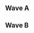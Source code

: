 {{DISPLAYTITLE:DGWinter Clash 2016: Singles Pools}}{{SetGame|melee}}{{GroupTableSlotSmwInfo
|tourneylink=DGWinter Clash 2016
|tourneyname=DGWinter Clash 2016
|group_placements=3,4,5
|final_placements=33-48,49-64,65-80
}}
{{tabs static
|name1=Overview
|link1=DGWinter Clash 2016
|name2=Singles Pools
|link2=DGWinter Clash 2016/Singles Pools
|name3=Singles Bracket
|link3=DGWinter Clash 2016/Singles Bracket
|name4=Doubles Bracket
|link4=DGWinter Clash 2016/Doubles Bracket
|This=2
}}
==Wave A==
{{Box|start|padding=2em}}
==={{HiddenSort|A1}}===
{{GroupTableStart |Bracket A1|width=300px}}
{{GroupTableSlotSmw|reaper|flag=de|win_m=8|lose_m=0|place=1|bg=up|go={{advance|DGWinter Clash 2016/Singles Bracket}}}}
{{GroupTableSlotSmw|phL|flag=de|win_m=7|lose_m=1|place=2|bg=up|go={{advance|DGWinter Clash 2016/Singles Bracket}}}}
{{GroupTableSlotSmw|RanziD|flag=de|win_m=6|lose_m=2|place=3|bg=down}}
{{GroupTableSlotSmw|Ottles|flag=de|win_m=5|lose_m=3|place=4|bg=down}}
{{GroupTableSlotSmw|klucers|flag=de|win_m=4|lose_m=4|place=5|bg=down}}
{{GroupTableSlotSmw|Hrsnhunter|flag=de|win_m=3|lose_m=5|place=6|bg=down}}
{{GroupTableSlotSmw|Kataquax|flag=de|win_m=2|lose_m=6|place=7|bg=down}}
{{GroupTableSlotSmw|Maks|flag=de|win_m=1|lose_m=7|place=8|bg=down}}
{{GroupTableSlotSmw|Fran|flag=de|win_m=0|lose_m=8|place=9|bg=down}}
{{GroupTableEnd}}
{{Box|break|padding=2em}}

==={{HiddenSort|A2}}===
{{GroupTableStart |Bracket A2|width=300px}}
{{GroupTableSlotSmw|Timi|flag=at|win_m=8|lose_m=0|place=1|bg=up|go={{advance|DGWinter Clash 2016/Singles Bracket}}}}
{{GroupTableSlotSmw|Lyrix|flag=de|win_m=7|lose_m=1|place=2|bg=up|go={{advance|DGWinter Clash 2016/Singles Bracket}}}}
{{GroupTableSlotSmw|Klabautermann|flag=de|win_m=6|lose_m=2|place=3|bg=down}}
{{GroupTableSlotSmw|Parsec|flag=de|win_m=5|lose_m=3|place=4|bg=down}}
{{GroupTableSlotSmw|ipi|flag=de|win_m=4|lose_m=4|place=5|bg=down}}
{{GroupTableSlotSmw|UDDU|flag=de|win_m=3|lose_m=5|place=6|bg=down}}
{{GroupTableSlotSmw|Paco|flag=de|win_m=2|lose_m=6|place=7|bg=down}}
{{GroupTableSlotSmw|Labig|flag=de|win_m=1|lose_m=7|place=8|bg=down}}
{{GroupTableSlotSmw|Gombat|flag=de|win_m=0|lose_m=8|place=9|bg=down}}
{{GroupTableEnd}}
{{Box|break|padding=2em}}

==={{HiddenSort|A3}}===
{{GroupTableStart |Bracket A3|width=300px}}
{{GroupTableSlotSmw|Avalancer|flag=nl|win_m=8|lose_m=0|place=1|bg=up|go={{advance|DGWinter Clash 2016/Singles Bracket}}}}
{{GroupTableSlotSmw|Xardov|flag=es|win_m=7|lose_m=1|place=2|bg=up|go={{advance|DGWinter Clash 2016/Singles Bracket}}}}
{{GroupTableSlotSmw|TheCube|flag=de|win_m=5|lose_m=3|place=3|bg=down}}
{{GroupTableSlotSmw|DDRA|flag=de|win_m=5|lose_m=3|place=4|bg=down}}
{{GroupTableSlotSmw|Rich Homie Quang|flag=de|win_m=5|lose_m=3|place=5|bg=down}}
{{GroupTableSlotSmw|Naru|flag=de|win_m=3|lose_m=5|place=6|bg=down}}
{{GroupTableSlotSmw|nani|flag=de|win_m=2|lose_m=6|place=7|bg=down}}
{{GroupTableSlotSmw|jimmY|flag=de|win_m=1|lose_m=7|place=8|bg=down}}
{{GroupTableSlotSmw|XxToranosxX|flag=de|win_m=0|lose_m=8|place=9|bg=down}}
{{GroupTableEnd}}
{{Box|break|padding=2em}}

==={{HiddenSort|A4}}===
{{GroupTableStart |Bracket A4|width=300px}}
{{GroupTableSlotSmw|pheX|flag=ch|win_m=8|lose_m=0|place=1|bg=up|go={{advance|DGWinter Clash 2016/Singles Bracket}}}}
{{GroupTableSlotSmw|PureSkillz|flag=nl|win_m=7|lose_m=1|place=2|bg=up|go={{advance|DGWinter Clash 2016/Singles Bracket}}}}
{{GroupTableSlotSmw|Mojohans|flag=de|win_m=6|lose_m=2|place=3|bg=down}}
{{GroupTableSlotSmw|L.K.|flag=de|win_m=5|lose_m=3|place=4|bg=down}}
{{GroupTableSlotSmw|Frogger|flag=de|win_m=4|lose_m=4|place=5|bg=down}}
{{GroupTableSlotSmw|PSIDuck|flag=de|win_m=3|lose_m=5|place=6|bg=down}}
{{GroupTableSlotSmw|Bowman|flag=nl|win_m=2|lose_m=6|place=7|bg=down}}
{{GroupTableSlotSmw|Yehooo|flag=de|win_m=1|lose_m=7|place=8|bg=down}}
{{GroupTableSlotSmw|lidner|flag=de|win_m=0|lose_m=8|place=9|bg=down}}
{{GroupTableEnd}}
{{Box|break|padding=2em}}

==={{HiddenSort|A5}}===
{{GroupTableStart |Bracket A5|width=300px}}
{{GroupTableSlotSmw|Frenzy|flag=gb|win_m=8|lose_m=0|place=1|bg=up|go={{advance|DGWinter Clash 2016/Singles Bracket}}}}
{{GroupTableSlotSmw|Sneddy|flag=de|win_m=7|lose_m=1|place=2|bg=up|go={{advance|DGWinter Clash 2016/Singles Bracket}}}}
{{GroupTableSlotSmw|ProsmasherTim|flag=de|win_m=6|lose_m=2|place=3|bg=down}}
{{GroupTableSlotSmw|Dunch|flag=de|win_m=4|lose_m=4|place=4|bg=down}}
{{GroupTableSlotSmw|.sibe|flag=de|win_m=4|lose_m=4|place=5|bg=down}}
{{GroupTableSlotSmw|jagGer|flag=de|win_m=2|lose_m=6|place=6|bg=down}}
{{GroupTableSlotSmw|Jan Tipper|flag=de|win_m=2|lose_m=6|place=7|bg=down}}
{{GroupTableSlotSmw|Crash|flag=de|win_m=2|lose_m=6|place=8|bg=down}}
{{GroupTableSlotSmw|Wauschi|flag=de|win_m=1|lose_m=7|place=9|bg=down}}
{{GroupTableEnd}}
{{Box|break|padding=2em}}

==={{HiddenSort|A6}}===
{{GroupTableStart |Bracket A6|width=300px}}
{{GroupTableSlotSmw|ZetTroxX|flag=de|win_m=8|lose_m=0|place=1|bg=up|go={{advance|DGWinter Clash 2016/Singles Bracket}}}}
{{GroupTableSlotSmw|Chavacano|flag=mx|win_m=7|lose_m=1|place=2|bg=up|go={{advance|DGWinter Clash 2016/Singles Bracket}}}}
{{GroupTableSlotSmw|AliDeluxe|flag=de|win_m=6|lose_m=2|place=3|bg=down}}
{{GroupTableSlotSmw|CheAkiwara|flag=de|win_m=5|lose_m=3|place=4|bg=down}}
{{GroupTableSlotSmw|kraqpod|flag=de|win_m=4|lose_m=4|place=5|bg=down}}
{{GroupTableSlotSmw|niK|flag=de|win_m=3|lose_m=5|place=6|bg=down}}
{{GroupTableSlotSmw|Luke|flag=de|win_m=2|lose_m=6|place=7|bg=down}}
{{GroupTableSlotSmw|Reddanger|flag=nl|win_m=1|lose_m=7|place=8|bg=down}}
{{GroupTableSlotSmw|Lemons|flag=de|win_m=0|lose_m=8|place=9|bg=down}}
{{GroupTableEnd}}
{{Box|break|padding=2em}}

==={{HiddenSort|A7}}===
{{GroupTableStart |Bracket A7|width=300px}}
{{GroupTableSlotSmw|kiw1|flag=at|win_m=8|lose_m=0|place=1|bg=up|go={{advance|DGWinter Clash 2016/Singles Bracket}}}}
{{GroupTableSlotSmw|Dr.L|flag=de|win_m=7|lose_m=1|place=2|bg=up|go={{advance|DGWinter Clash 2016/Singles Bracket}}}}
{{GroupTableSlotSmw|Brog|flag=fr|win_m=5|lose_m=3|place=3|bg=down}}
{{GroupTableSlotSmw|Klostein39|flag=de|win_m=5|lose_m=3|place=4|bg=down}}
{{GroupTableSlotSmw|Lvvn|flag=de|win_m=5|lose_m=3|place=5|bg=down}}
{{GroupTableSlotSmw|Wachtelbrei|flag=de|win_m=3|lose_m=5|place=6|bg=down}}
{{GroupTableSlotSmw|justChen|flag=de|win_m=2|lose_m=6|place=7|bg=down}}
{{GroupTableSlotSmw|TGooD|flag=de|win_m=1|lose_m=7|place=8|bg=down}}
{{GroupTableSlotSmw|Walt|flag=de|win_m=0|lose_m=8|place=9|bg=down}}
{{GroupTableEnd}}
{{Box|break|padding=2em}}

==={{HiddenSort|A8}}===
{{GroupTableStart |Bracket A8|width=300px}}
{{GroupTableSlotSmw|Cone|flag=ch|win_m=8|lose_m=0|place=1|bg=up|go={{advance|DGWinter Clash 2016/Singles Bracket}}}}
{{GroupTableSlotSmw|Kaese|flag=de|win_m=7|lose_m=1|place=2|bg=up|go={{advance|DGWinter Clash 2016/Singles Bracket}}}}
{{GroupTableSlotSmw|Konati|flag=de|win_m=6|lose_m=2|place=3|bg=down}}
{{GroupTableSlotSmw|~Lev~|flag=de|win_m=5|lose_m=3|place=4|bg=down}}
{{GroupTableSlotSmw|Rode0|flag=de|win_m=4|lose_m=4|place=5|bg=down}}
{{GroupTableSlotSmw|Ling_D|flag=de|win_m=3|lose_m=5|place=6|bg=down}}
{{GroupTableSlotSmw|Dr. Gonzo|flag=de|win_m=2|lose_m=6|place=7|bg=down}}
{{GroupTableSlotSmw|Nirgrim|flag=de|win_m=1|lose_m=7|place=8|bg=down}}
{{GroupTableSlotSmw|Lary|flag=|win_m=0|lose_m=8|place=9|bg=down}}
{{GroupTableEnd}}
{{Box|end}}

==Wave B==
{{Box|start|padding=2em}}
==={{HiddenSort|B1}}===
{{GroupTableStart |Bracket B1|width=300px}}
{{GroupTableSlotSmw|Däumling|flag=de|win_m=8|lose_m=0|place=1|bg=up|go={{advance|DGWinter Clash 2016/Singles Bracket}}}}
{{GroupTableSlotSmw|xPhil|flag=de|win_m=7|lose_m=1|place=2|bg=up|go={{advance|DGWinter Clash 2016/Singles Bracket}}}}
{{GroupTableSlotSmw|PureEvil|flag=nl|win_m=6|lose_m=2|place=3|bg=down}}
{{GroupTableSlotSmw|Bux_Baum|flag=de|win_m=5|lose_m=3|place=4|bg=down}}
{{GroupTableSlotSmw|Rifunger|flag=de|win_m=4|lose_m=4|place=5|bg=down}}
{{GroupTableSlotSmw|YiQuang|flag=|win_m=3|lose_m=5|place=6|bg=down}}
{{GroupTableSlotSmw|Sharcey|flag=de|win_m=2|lose_m=6|place=7|bg=down}}
{{GroupTableSlotSmw|Sandwichyo|flag=de|win_m=1|lose_m=7|place=8|bg=down}}
{{GroupTableSlotSmw|Aus Cimmerian|flag=de|win_m=0|lose_m=8|place=9|bg=down}}
{{GroupTableEnd}}
{{Box|break|padding=2em}}

==={{HiddenSort|B2}}===
{{GroupTableStart |Bracket B2|width=300px}}
{{GroupTableSlotSmw|Prinz|flag=de|win_m=8|lose_m=0|place=1|bg=up|go={{advance|DGWinter Clash 2016/Singles Bracket}}}}
{{GroupTableSlotSmw|Slash|flag=de|win_m=6|lose_m=2|place=2|bg=up|go={{advance|DGWinter Clash 2016/Singles Bracket}}}}
{{GroupTableSlotSmw|eDragon|flag=de|win_m=6|lose_m=2|place=3|bg=down}}
{{GroupTableSlotSmw|Liqua|flag=de|win_m=6|lose_m=2|place=4|bg=down}}
{{GroupTableSlotSmw|Andai|flag=de|win_m=3|lose_m=5|place=5|bg=down}}
{{GroupTableSlotSmw|Dwhatever|flag=de|win_m=3|lose_m=5|place=6|bg=down}}
{{GroupTableSlotSmw|BaM|flag=de|win_m=2|lose_m=6|place=7|bg=down}}
{{GroupTableSlotSmw|gigges|flag=de|win_m=2|lose_m=6|place=8|bg=down}}
{{GroupTableSlotSmw|reasoN|flag=de|win_m=0|lose_m=8|place=9|bg=down}}
{{GroupTableEnd}}
{{Box|break|padding=2em}}

==={{HiddenSort|B3}}===
{{GroupTableStart |Bracket B3|width=300px}}
{{GroupTableSlotSmw|Kellner|flag=de|win_m=8|lose_m=0|place=1|bg=up|go={{advance|DGWinter Clash 2016/Singles Bracket}}}}
{{GroupTableSlotSmw|Rikzz|flag=de|win_m=7|lose_m=1|place=2|bg=up|go={{advance|DGWinter Clash 2016/Singles Bracket}}}}
{{GroupTableSlotSmw|Mo|flag=de|win_m=6|lose_m=2|place=3|bg=down}}
{{GroupTableSlotSmw|TreebornFrog|flag=de|win_m=5|lose_m=3|place=4|bg=down}}
{{GroupTableSlotSmw|Mijusuu|flag=de|win_m=4|lose_m=4|place=5|bg=down}}
{{GroupTableSlotSmw|ckKongohunter64|flag=de|win_m=3|lose_m=5|place=6|bg=down}}
{{GroupTableSlotSmw|Abbas|flag=de|win_m=2|lose_m=6|place=7|bg=down}}
{{GroupTableSlotSmw|d4|flag=de|win_m=1|lose_m=7|place=8|bg=down}}
{{GroupTableSlotSmw|greenTea|flag=de|win_m=0|lose_m=8|place=9|bg=down}}
{{GroupTableEnd}}
{{Box|break|padding=2em}}

==={{HiddenSort|B4}}===
{{GroupTableStart |Bracket B4|width=300px}}
{{GroupTableSlotSmw|Blaze|flag=de|win_m=8|lose_m=0|place=1|bg=up|go={{advance|DGWinter Clash 2016/Singles Bracket}}}}
{{GroupTableSlotSmw|Con_Fuzius|flag=de|win_m=7|lose_m=1|place=2|bg=up|go={{advance|DGWinter Clash 2016/Singles Bracket}}}}
{{GroupTableSlotSmw|bronas64|flag=de|win_m=6|lose_m=2|place=3|bg=down}}
{{GroupTableSlotSmw|Guilu|flag=fr|win_m=5|lose_m=3|place=4|bg=down}}
{{GroupTableSlotSmw|Shani|flag=de|win_m=4|lose_m=4|place=5|bg=down}}
{{GroupTableSlotSmw|Kitten|flag=de|win_m=3|lose_m=5|place=6|bg=down}}
{{GroupTableSlotSmw|Csnipe|flag=de|win_m=2|lose_m=6|place=7|bg=down}}
{{GroupTableSlotSmw|wmdPounds|flag=de|win_m=1|lose_m=7|place=8|bg=down}}
{{GroupTableSlotSmw|J!VE|flag=de|win_m=0|lose_m=8|place=9|bg=down}}
{{GroupTableEnd}}
{{Box|break|padding=2em}}

==={{HiddenSort|B5}}===
{{GroupTableStart |Bracket B5|width=300px}}
{{GroupTableSlotSmw|SchlimmShady|flag=de|win_m=8|lose_m=0|place=1|bg=up|go={{advance|DGWinter Clash 2016/Singles Bracket}}}}
{{GroupTableSlotSmw|Fatman.spam|flag=de|win_m=7|lose_m=1|place=2|bg=up|go={{advance|DGWinter Clash 2016/Singles Bracket}}}}
{{GroupTableSlotSmw|Cillit|flag=de|win_m=6|lose_m=2|place=3|bg=down}}
{{GroupTableSlotSmw|Cheeroh|flag=de|win_m=5|lose_m=3|place=4|bg=down}}
{{GroupTableSlotSmw|C3CIL|flag=de|win_m=4|lose_m=4|place=5|bg=down}}
{{GroupTableSlotSmw|PunisherIX|flag=de|win_m=2|lose_m=6|place=6|bg=down}}
{{GroupTableSlotSmw|Shuckle|flag=de|win_m=2|lose_m=6|place=7|bg=down}}
{{GroupTableSlotSmw|DUSS|flag=us|win_m=1|lose_m=7|place=8|bg=down}}
{{GroupTableSlotSmw|Shorsikopter|flag=de|win_m=1|lose_m=7|place=9|bg=down}}
{{GroupTableEnd}}
{{Box|break|padding=2em}}

==={{HiddenSort|B6}}===
{{GroupTableStart |Bracket B6|width=300px}}
{{GroupTableSlotSmw|Arasz|flag=de|win_m=8|lose_m=0|place=1|bg=up|go={{advance|DGWinter Clash 2016/Singles Bracket}}}}
{{GroupTableSlotSmw|DaLung|flag=de|win_m=7|lose_m=1|place=2|bg=up|go={{advance|DGWinter Clash 2016/Singles Bracket}}}}
{{GroupTableSlotSmw|SSJ2|flag=de|win_m=6|lose_m=2|place=3|bg=down}}
{{GroupTableSlotSmw|Phoenix|flag=de|win_m=4|lose_m=4|place=4|bg=down}}
{{GroupTableSlotSmw|solariiii|flag=de|win_m=4|lose_m=4|place=5|bg=down}}
{{GroupTableSlotSmw|Yung Thug|flag=de|win_m=3|lose_m=5|place=6|bg=down}}
{{GroupTableSlotSmw|Haky|flag=de|win_m=2|lose_m=6|place=7|bg=down}}
{{GroupTableSlotSmw|Jew|flag=it|win_m=2|lose_m=6|place=8|bg=down}}
{{GroupTableSlotSmw|Boehmers|flag=de|win_m=0|lose_m=8|place=9|bg=down}}
{{GroupTableEnd}}
{{Box|break|padding=2em}}

==={{HiddenSort|B7}}===
{{GroupTableStart |Bracket B7|width=300px}}
{{GroupTableSlotSmw|Etril|flag=fr|win_m=8|lose_m=0|place=1|bg=up|go={{advance|DGWinter Clash 2016/Singles Bracket}}}}
{{GroupTableSlotSmw|GcB|flag=de|win_m=7|lose_m=1|place=2|bg=up|go={{advance|DGWinter Clash 2016/Singles Bracket}}}}
{{GroupTableSlotSmw|Chrizzo|flag=de|win_m=6|lose_m=2|place=3|bg=down}}
{{GroupTableSlotSmw|SaylE|flag=de|win_m=5|lose_m=3|place=4|bg=down}}
{{GroupTableSlotSmw|_RT_|flag=de|win_m=4|lose_m=4|place=5|bg=down}}
{{GroupTableSlotSmw|fletchers|flag=de|win_m=2|lose_m=6|place=6|bg=down}}
{{GroupTableSlotSmw|OddBod|flag=de|win_m=2|lose_m=6|place=7|bg=down}}
{{GroupTableSlotSmw|Moebel|flag=de|win_m=2|lose_m=6|place=8|bg=down}}
{{GroupTableSlotSmw|Luna|flag=de|win_m=0|lose_m=8|place=9|bg=down}}
{{GroupTableEnd}}
{{Box|break|padding=2em}}

==={{HiddenSort|B8}}===
{{GroupTableStart |Bracket B8|width=300px}}
{{GroupTableSlotSmw|Jeapie|flag=nl|win_m=8|lose_m=0|place=1|bg=up|go={{advance|DGWinter Clash 2016/Singles Bracket}}}}
{{GroupTableSlotSmw|crypto|flag=de|win_m=7|lose_m=1|place=2|bg=up|go={{advance|DGWinter Clash 2016/Singles Bracket}}}}
{{GroupTableSlotSmw|Meisterjäger77|flag=de|win_m=6|lose_m=2|place=3|bg=down}}
{{GroupTableSlotSmw|Edge|flag=de|win_m=5|lose_m=3|place=4|bg=down}}
{{GroupTableSlotSmw|mudi|flag=de|win_m=4|lose_m=4|place=5|bg=down}}
{{GroupTableSlotSmw|Sikk|flag=de|win_m=3|lose_m=5|place=6|bg=down}}
{{GroupTableSlotSmw|Vyro|flag=de|win_m=2|lose_m=6|place=7|bg=down}}
{{GroupTableSlotSmw|c0rN|flag=de|win_m=1|lose_m=7|place=8|bg=down}}
{{GroupTableSlotSmw|GODS|flag=|win_m=0|lose_m=8|place=9|bg=down}}
{{GroupTableEnd}}
{{Box|end}}
